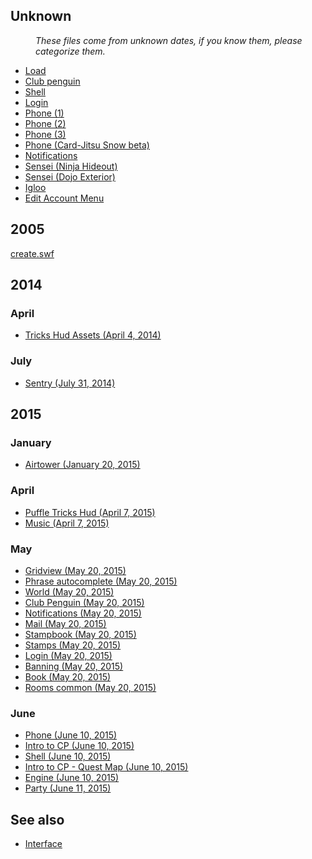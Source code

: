 {{NeedSWFs}}
==Unknown==
:''These files come from unknown dates, if you know them, please categorize them.''
*[[Media:ClientLoad.swf|Load]]
*[[Media:ClientClub penguin.swf|Club penguin]]
*[[Media:ClientShell.swf|Shell]]
*[[Media:PlayV2ClientLogin.swf|Login]]
*[[Media:PlayV2ClientPhone.swf|Phone (1)]]
*[[Media:ClientPhone.swf|Phone (2)]]
*[[Media:ClientPhone_2.swf|Phone (3)]]
*[[Media:BetaGameCpcClientPhone.swf|Phone (Card-Jitsu Snow beta)]]
*[[Media:CilentNotifications.swf|Notifications]]
*[[Media:ClientDojo_sensei.swf|Sensei (Ninja Hideout)]]
*[[Media:ClientCourtyard_sensei.swf|Sensei (Dojo Exterior)]]
*[[Media:PlayV2ClientIgloo.swf|Igloo]]
*[[Media:Editaccountmenu.swf|Edit Account Menu]]
==2005==
[https://download941.mediafire.com/zh7fql7jq4qgWKaRxzdZtZrxBAcPBPC4yaKnVDoQS6uDZMOgLKGbgVRcMbV6PkJwDv7ZHMC0w0su_g2lFUr2HaJ55PRZ8w/vojdw68mr27h1dg/create.swf create.swf]
==2014==
===April===
*[[Media:ClientTricks hud assets-04102014.swf|Tricks Hud Assets (April 4, 2014)]]
===July===
*[[Media:ClientSentry-07312014.swf|Sentry (July 31, 2014)]]

==2015==
===January===
*[[Media:ClientAirtower-01202015.swf|Airtower (January 20, 2015)]]
===April===
*[[Media:ClientPuffle tricks hud-04072015.swf|Puffle Tricks Hud (April 7, 2015)]]
*[[Media:ClientMusic-04072015.swf|Music (April 7, 2015)]]
===May===
*[[Media:ClientGridview-05202015.swf|Gridview (May 20, 2015)]]
*[[Media:ClientPhrase autocomplete-05202015.swf|Phrase autocomplete (May 20, 2015)]]
*[[Media:ClientWorld-05202015.swf|World (May 20, 2015)]]
*[[Media:ClientClub penguin-05202015.swf|Club Penguin (May 20, 2015)]]
*[[Media:ClientNotifications-05202015.swf|Notifications (May 20, 2015)]]
*[[Media:ClientMail-05202015.swf|Mail (May 20, 2015)]]
*[[Media:ClientStampbook-05202015.swf|Stampbook (May 20, 2015)]]
*[[Media:ClientStamps-05202015.swf|Stamps (May 20, 2015)]]
*[[Media:ClientLogin-05202015.swf|Login (May 20, 2015)]]
*[[Media:ClientBanning-05202015.swf|Banning (May 20, 2015)]]
*[[Media:ClientBook-05202015.swf|Book (May 20, 2015)]]
*[[Media:ClientRooms common-05202015.swf|Rooms common (May 20, 2015)]]
===June===
*[[Media:ClientPhone-06102015.swf|Phone (June 10, 2015)]]
*[[Media:ClientIntro to cp-06102015.swf|Intro to CP (June 10, 2015)]]
*[[Media:ClientShell-06102015.swf|Shell (June 10, 2015)]]
*[[Media:ClientIntro to cp quest map-06102015.swf|Intro to CP - Quest Map (June 10, 2015)]]
*[[Media:ClientEngine-06102015.swf|Engine (June 10, 2015)]]
*[[Media:ClientParty-06112015.swf|Party (June 11, 2015)]]
==See also==
*[[Interface]]